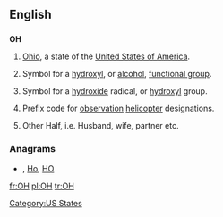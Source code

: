 {{also|oh|óh|öh|애}}
==English==

==={{abbreviation}}===
'''OH'''

# {{US}} [[Ohio]], a state of the [[United States of America]].
# {{organic chemistry}} Symbol for a [[hydroxyl]], or [[alcohol]], [[functional group]].
# {{inorganic chemistry}} Symbol for a [[hydroxide]] radical, or [[hydroxyl]] group.
# {{US|army|aviation}} Prefix code for [[observation]] [[helicopter]] designations.
# {{Internet slang}} Other Half, i.e. Husband, wife, partner etc.

===Anagrams===
* {{alphagram|[[ho#English|ho]]}} , [[Ho#English|Ho]], [[HO#English|HO]]


[[Category:US States]]

[[fr:OH]]
[[pl:OH]]
[[tr:OH]]